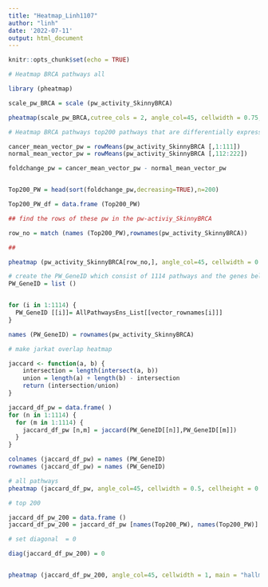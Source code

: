 ```yaml
---
title: "Heatmap_Linh1107"
author: "linh"
date: '2022-07-11'
output: html_document
---
```


```r
knitr::opts_chunk$set(echo = TRUE)
```

```r

# Heatmap BRCA pathways all 

library (pheatmap)

scale_pw_BRCA = scale (pw_activity_SkinnyBRCA)

pheatmap(scale_pw_BRCA,cutree_cols = 2, angle_col=45, cellwidth = 0.75,main = "heatmap pathways in BRCA", width = 15, height = 15, fontsize = 8, fontsize_col = 2, fontsize_row = 1)

# Heatmap BRCA pathways top200 pathways that are differentially expressed between tumor and normal

cancer_mean_vector_pw = rowMeans(pw_activity_SkinnyBRCA [,1:111])
normal_mean_vector_pw = rowMeans(pw_activity_SkinnyBRCA [,112:222])

foldchange_pw = cancer_mean_vector_pw - normal_mean_vector_pw


Top200_PW = head(sort(foldchange_pw,decreasing=TRUE),n=200)

Top200_PW_df = data.frame (Top200_PW)

## find the rows of these pw in the pw-activiy_SkinnyBRCA

row_no = match (names (Top200_PW),rownames(pw_activity_SkinnyBRCA))

##

pheatmap (pw_activity_SkinnyBRCA[row_no,], angle_col=45, cellwidth = 0.75,main = "top 200 differentilly expressed pathways between normal and tumor in BRCA", width = 15, height = 15, fontsize = 8, fontsize_col = 2, fontsize_row = 1)

```


```r

# create the PW_GeneID which consist of 1114 pathways and the genes belong to each pathway
PW_GeneID = list ()


for (i in 1:1114) {
  PW_GeneID [[i]]= AllPathwaysEns_List[[vector_rownames[i]]]
}

names (PW_GeneID) = rownames(pw_activity_SkinnyBRCA)

# make jarkat overlap heatmap

jaccard <- function(a, b) {
    intersection = length(intersect(a, b))
    union = length(a) + length(b) - intersection
    return (intersection/union)
}

jaccard_df_pw = data.frame( )
for (n in 1:1114) {
  for (m in 1:1114) {
    jaccard_df_pw [n,m] = jaccard(PW_GeneID[[n]],PW_GeneID[[m]])
  }
}

colnames (jaccard_df_pw) = names (PW_GeneID)
rownames (jaccard_df_pw) = names (PW_GeneID)

# all pathways
pheatmap (jaccard_df_pw, angle_col=45, cellwidth = 0.5, cellheight = 0.5, main = "hallmark genesets overlap (Jaccard)", width = 7, height = 7, fontsize = 8, fontsize_col = 1, fontsize_row = 1)

# top 200

jaccard_df_pw_200 = data.frame ()
jaccard_df_pw_200 = jaccard_df_pw [names(Top200_PW), names(Top200_PW)]

# set diagonal  = 0

diag(jaccard_df_pw_200) = 0


pheatmap (jaccard_df_pw_200, angle_col=45, cellwidth = 1, main = "hallmark genesets overlap top 200 pathways (Jaccard)", width = 30, height = 30, fontsize = 8, fontsize_col = 1, fontsize_row = 1)




```

